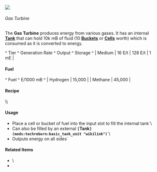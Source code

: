 ![](/mods/techreborn/gas_turbine.png)

###### Gas Turbine


The **Gas Turbine** produces energy from various gases. It has an
internal **[Tank](mods:techreborn:basic_tank_unit "wikilink")** that
can hold 10k mB of fluid (10
**[Buckets](mods:minecraft:bucket "wikilink")** or
**[Cells](items:fluid:empty_cell "wikilink")** worth) which is
consumed as it is converted to energy.

\^ Tier \^ Generation Rate \^ Output \^ Storage \^ \| Medium \| 16 E/t
\| 128 E/t \| 1 mE \|

#### Fuel

\^ Fuel \^ E/1000 mB \^ \| Hydrogen \| 15,000 \| \| Methane \| 45,000 \|

#### Recipe

<Recipe recipe=" input techreborn:invar_plate
techreborn:advanced_circuit techreborn:invar_plate input
techreborn:wind_mill techreborn:reinforced_glass techreborn:wind_mill
input techreborn:invar_plate techreborn:advanced_circuit
techreborn:invar_plate output techreborn:gas_turbine "/>
\\\\ <Recipe recipe=" input techreborn:aluminum_plate
techreborn:advanced_circuit techreborn:aluminum_plate input
techreborn:wind_mill techreborn:reinforced_glass techreborn:wind_mill
input techreborn:aluminum_plate techreborn:advanced_circuit
techreborn:aluminum_plate output techreborn:gas_turbine
"/>

#### Usage

* Place a cell or bucket of fuel into the input slot to fill the internal tank`\
* Can also be filled by an external **`[`Tank`](mods:techreborn:basic_tank_unit "wikilink")`**`\
* Outputs energy on all sides`

#### Related Items

* <Mcitem id="techreborn:hydrogen_cell"/>\
* <Mcitem id="techreborn:methane_cell"/>
